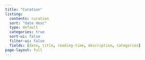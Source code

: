 ```yaml
---
title: "Curation"
listing:
  contents: curation
  sort: "date desc"
  type: default
  categories: true
  sort-ui: false
  filter-ui: false
  fields: [date, title, reading-time, description, categories]
page-layout: full
---
```

